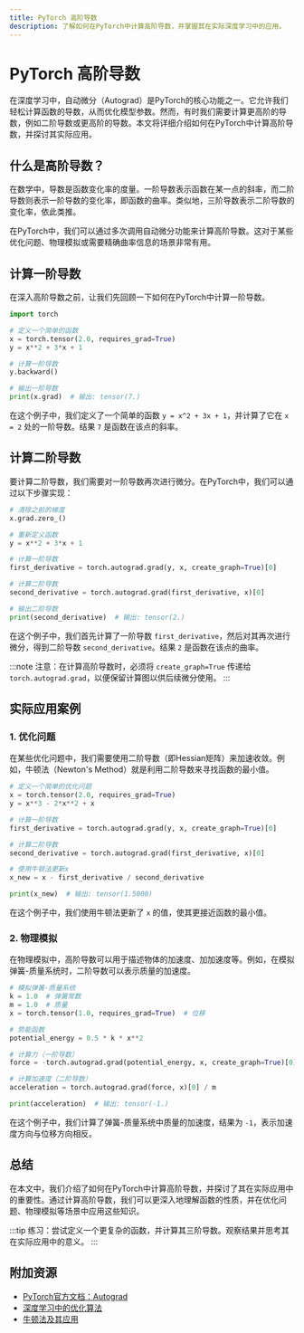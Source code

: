 ```yaml
---
title: PyTorch 高阶导数
description: 了解如何在PyTorch中计算高阶导数，并掌握其在实际深度学习中的应用。
---
```


# PyTorch 高阶导数

在深度学习中，自动微分（Autograd）是PyTorch的核心功能之一。它允许我们轻松计算函数的导数，从而优化模型参数。然而，有时我们需要计算更高阶的导数，例如二阶导数或更高阶的导数。本文将详细介绍如何在PyTorch中计算高阶导数，并探讨其实际应用。

## 什么是高阶导数？

在数学中，导数是函数变化率的度量。一阶导数表示函数在某一点的斜率，而二阶导数则表示一阶导数的变化率，即函数的曲率。类似地，三阶导数表示二阶导数的变化率，依此类推。

在PyTorch中，我们可以通过多次调用自动微分功能来计算高阶导数。这对于某些优化问题、物理模拟或需要精确曲率信息的场景非常有用。

## 计算一阶导数

在深入高阶导数之前，让我们先回顾一下如何在PyTorch中计算一阶导数。

```python
import torch

# 定义一个简单的函数
x = torch.tensor(2.0, requires_grad=True)
y = x**2 + 3*x + 1

# 计算一阶导数
y.backward()

# 输出一阶导数
print(x.grad)  # 输出: tensor(7.)
```

在这个例子中，我们定义了一个简单的函数 `y = x^2 + 3x + 1`，并计算了它在 `x = 2` 处的一阶导数。结果 `7` 是函数在该点的斜率。

## 计算二阶导数

要计算二阶导数，我们需要对一阶导数再次进行微分。在PyTorch中，我们可以通过以下步骤实现：

```python
# 清除之前的梯度
x.grad.zero_()

# 重新定义函数
y = x**2 + 3*x + 1

# 计算一阶导数
first_derivative = torch.autograd.grad(y, x, create_graph=True)[0]

# 计算二阶导数
second_derivative = torch.autograd.grad(first_derivative, x)[0]

# 输出二阶导数
print(second_derivative)  # 输出: tensor(2.)
```

在这个例子中，我们首先计算了一阶导数 `first_derivative`，然后对其再次进行微分，得到二阶导数 `second_derivative`。结果 `2` 是函数在该点的曲率。

:::note
注意：在计算高阶导数时，必须将 `create_graph=True` 传递给 `torch.autograd.grad`，以便保留计算图以供后续微分使用。
:::

## 实际应用案例

### 1. 优化问题

在某些优化问题中，我们需要使用二阶导数（即Hessian矩阵）来加速收敛。例如，牛顿法（Newton's Method）就是利用二阶导数来寻找函数的最小值。

```python
# 定义一个简单的优化问题
x = torch.tensor(2.0, requires_grad=True)
y = x**3 - 2*x**2 + x

# 计算一阶导数
first_derivative = torch.autograd.grad(y, x, create_graph=True)[0]

# 计算二阶导数
second_derivative = torch.autograd.grad(first_derivative, x)[0]

# 使用牛顿法更新x
x_new = x - first_derivative / second_derivative

print(x_new)  # 输出: tensor(1.5000)
```

在这个例子中，我们使用牛顿法更新了 `x` 的值，使其更接近函数的最小值。

### 2. 物理模拟

在物理模拟中，高阶导数可以用于描述物体的加速度、加加速度等。例如，在模拟弹簧-质量系统时，二阶导数可以表示质量的加速度。

```python
# 模拟弹簧-质量系统
k = 1.0  # 弹簧常数
m = 1.0  # 质量
x = torch.tensor(1.0, requires_grad=True)  # 位移

# 势能函数
potential_energy = 0.5 * k * x**2

# 计算力（一阶导数）
force = -torch.autograd.grad(potential_energy, x, create_graph=True)[0]

# 计算加速度（二阶导数）
acceleration = torch.autograd.grad(force, x)[0] / m

print(acceleration)  # 输出: tensor(-1.)
```

在这个例子中，我们计算了弹簧-质量系统中质量的加速度，结果为 `-1`，表示加速度方向与位移方向相反。

## 总结

在本文中，我们介绍了如何在PyTorch中计算高阶导数，并探讨了其在实际应用中的重要性。通过计算高阶导数，我们可以更深入地理解函数的性质，并在优化问题、物理模拟等场景中应用这些知识。

:::tip
练习：尝试定义一个更复杂的函数，并计算其三阶导数。观察结果并思考其在实际应用中的意义。
:::

## 附加资源

- [PyTorch官方文档：Autograd](https://pytorch.org/docs/stable/autograd.html)
- [深度学习中的优化算法](https://ruder.io/optimizing-gradient-descent/)
- [牛顿法及其应用](https://en.wikipedia.org/wiki/Newton%27s_method_in_optimization)
